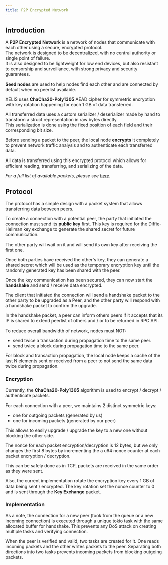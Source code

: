 ```yaml
---
title: P2P Encrypted Network
---
```


## Introduction

A **P2P Encrypted Network** is a network of nodes that communicate with each other using a secure, encrypted protocol.<br/>
The network is designed to be decentralized, with no central authority or single point of failure.<br/>
It is also designed to be lightweight for low end devices, but also resistant to censorship and surveillance, with strong privacy and security guarantees.

**Seed nodes** are used to help nodes find each other and are connected by default when no peerlist available.

XELIS uses **ChaCha20-Poly1305** AEAD cipher for symmetric encryption with key rotation happening for each 1 GB of data transferred.

All transferred data uses a custom serializer / deserializer made by hand to transform a struct representation in raw bytes directly.<br/>
This serialization is done using the fixed position of each field and their corresponding bit size.

Before sending a packet to the peer, the local node **encrypts** it completely to prevent network traffic analysis and to authenticate each transferred data.

All data is transferred using this encrypted protocol which allows for efficient reading, transferring, and serializing of the data.


*For a full list of available packets, please see [here](/features/p2p/packets).*


## Protocol

The protocol has a simple design with a packet system that allows transferring data between peers.

To create a connection with a potential peer, the party that initiated the connection must send its **public key** first.
This key is required for the Diffie-Hellman key exchange to generate the shared secret for future communication.<br/>

The other party will wait on it and will send its own key after receiving the first one.

Once both parties have received the other's key, they can generate a shared secret which will be used as the temporary encryption key until the randomly generated key has been shared with the peer.

Once the key communication has been secured, they can now start the **handshake** and send / receive data encrypted.

The client that initiated the connection will send a handshake packet to the other party to be upgraded as a Peer, and the other party will respond with a handshake packet to confirm the upgrade.

In the handshake packet, a peer can inform others peers if it accepts that its IP is shared to extend peerlist of others and / or to be returned in RPC API.

To reduce overall bandwidth of network, nodes must NOT:
- send twice a transaction during propagation time to the same peer.
- send twice a block during propagation time to the same peer.

For block and transaction propagation, the local node keeps a cache of the last N elements sent or received from a peer to not send the same data twice during propagation.

### Encryption

Currently, the **ChaCha20-Poly1305** algorithm is used to encrypt / decrypt / authenticate packets.

For each connection with a peer, we maintains 2 distinct symmetric keys:
- one for outgoing packets (generated by us)
- one for incoming packets (generated by our peer)

This allows to easily upgrade / upgrade the key to a new one without blocking the other side.

The nonce for each packet encryption/decryption is 12 bytes, but we only changes the first 8 bytes
by incrementing the a u64 nonce counter at each packet encryption / decryption.

This can be safely done as in TCP, packets are received in the same order as they were sent.

Also, the current implementation rotate the encryption key every 1 GB of data being sent / encrypted.
The key rotation set the nonce counter to 0 and is sent through the **Key Exchange** packet.

### Implementation

As a note, the connection for a new peer (took from the queue or a new incoming connection) is executed through a unique tokio task with the same allocated buffer for handshake.
This prevents any DoS attack on creating multiple tasks and verifying connection.

When the peer is verified and valid, two tasks are created for it.
One reads incoming packets and the other writes packets to the peer.
Separating both directions into two tasks prevents incoming packets from blocking outgoing packets.